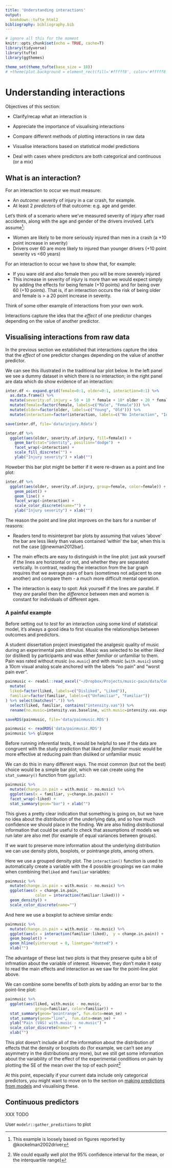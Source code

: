 ```yaml
---
title: 'Understanding interactions'
output:
  bookdown::tufte_html2
bibliography: bibliography.bib
---
```


```r
# ignore all this for the moment
knitr::opts_chunk$set(echo = TRUE, cache=T)
library(tidyverse)
library(tufte)
library(ggthemes)

theme_set(theme_tufte(base_size = 18))
# +theme(plot.background = element_rect(fill='#fffff8', color='#fffff8'))
```





# Understanding interactions {#understanding-interactions}


Objectives of this section:

- Clarify/recap what an interaction is
- Appreciate the importance of visualising interactions
- Compare different methods of plotting interactions in raw data 

- Visualise interactions based on statistical model predictions
- Deal with cases where predictors are both categorical and continuous (or a mix)






## What is an interaction? {-}

For an interaction to occur we must measure:

- An *outcome*: severity of injury in a car crash, for example.
- At least 2 *predictors* of that outcome: e.g. age and gender.

Let's think of a scenario where we've measured severity of injury after road accidents, along with the age and gender of the drivers involved. Let's assume^[This example is loosely based on figures reported by @kockelman2002driver]:

- Women are likely to be more seriously injured than men in a crash (a +10 point increase in severity)
- Drivers over 60 are more likely to injured than younger drivers (+10 point severity vs <60 years)

For an interaction to occur we have to show that, for example:

- If you ware old and also female then you will be more severely injured
- This increase in severity of injury is more than we would expect simply by adding the effects for being female (+10 points) and for being over 60 (+10 points).  That is, if an interaction occurs the risk of being older and female is > a 20 point increase in severity. 


[Think of some other example of interactions from your own work.]{.exercise}


[Interactions capture the idea that the *effect* of one predictor changes depending on the value of another predictor.]{.admonition}



## Visualising interactions from raw data  {-}

In the previous section we established that interactions capture the idea that the *effect* of one predictor changes depending on the value of another predictor.


We can see this illustrated in the traditional bar plot below. In the left panel we see a dummy dataset in which there is no interaction; in the right panel are data which do show evidence of an interaction:

```r
inter.df <- expand.grid(female=0:1, older=0:1, interaction=0:1) %>% 
  as.data.frame() %>% 
  mutate(severity.of.injury = 50 + 10 * female + 10* older + 20 * female*older*interaction) %>%
  mutate(female=factor(female, labels=c("Male", "Female"))) %>% 
  mutate(older=factor(older, labels=c("Young", "Old"))) %>% 
  mutate(interaction=factor(interaction, labels=c("No Interaction", "Interaction")))

save(inter.df, file='data/injury.Rdata')
```


```r
inter.df %>% 
  ggplot(aes(older, severity.of.injury, fill=female)) + 
    geom_bar(stat="identity", position="dodge")  + 
    facet_wrap(~interaction) + 
    scale_fill_discrete("") + 
    ylab("Injury severity") + xlab("")
```



Howeber this bar plot might be better if it were re-drawn as a point and line plot:

```r
inter.df %>% 
  ggplot(aes(older, severity.of.injury, group=female, color=female)) + 
    geom_point() + 
    geom_line() + 
    facet_wrap(~interaction) + 
    scale_color_discrete(name="") + 
    ylab("Injury severity") + xlab("") 
```


The reason the point and line plot improves on the bars for a number of reasons:

- Readers tend to misinterpret bar plots by assuming that values 'above' the bar are less likely than values contained 'within' the bar, when this is not the case [@newman2012bar].

- The main effects are easy to distinguish in the line plot: just ask yourself if the lines are horizontal or not, and whether they are separated vertically. In contrast, reading the interaction from the bar graph requires that we average pairs of bars (sometimes not adjacent to one another) and compare them - a much more difficult mental operation.

- The interaction is easy to spot: Ask yourself if the lines are parallel. If they *are* parallel then the *difference* between men and women is constant for individuals of different ages. 




### A painful example {- #pain-music-data}

Before setting out to *test* for an interaction using some kind of statistical model, it's always a good idea to first visualise the relationships between outcomes and predictors.

A student dissertation project investigated the analgesic quality of music during an experimental pain stimulus. Music was selected to be either *liked* (or disliked) by participants and was either *familiar* or unfamiliar to them. Pain was rated without music (`no.music`) and with music (`with.music`) using a 10cm visual analog scale anchored with the labels "no pain" and "worst pain ever".

```r
painmusic <- readxl::read_excel("~/Dropbox/Projects/music-pain/data/CompleteDataForAnalysis2.xlsx") %>%
  mutate(
  liked=factor(liked, labels=c("Disliked", "Liked")),
  familiar=factor(familiar, labels=c("Unfamiliar", "Familiar"))
) %>% select(matches(".")) %>%
  select(liked, familiar, contains("intensity.vas")) %>%
  rename(no.music=intensity.vas.baseline, with.music=intensity.vas.experimental)

saveRDS(painmusic, file='data/painmusic.RDS')
```

```r
painmusic <- readRDS('data/painmusic.RDS')
painmusic %>% glimpse
```


Before running inferential tests, it would be helpful to see if the data are congruent with the study prediction that *liked* and *familiar* music would be more effective at reducing pain than disliked or unfamiliar music


We can do this in many different ways. The most common (but not the best) choice would be a simple bar plot, which we can create using the `stat_summary()` function from `ggplot2`.

```r
painmusic %>% 
  mutate(change.in.pain = with.music - no.music) %>% 
  ggplot(aes(x = familiar, y=change.in.pain)) + 
  facet_wrap(~liked) +
  stat_summary(geom="bar") + xlab("")
```


This gives a pretty clear indication that something is going on, but we have no idea about the *distribution* of the underlying data, and so how much confidence we should place in the finding. We are also hiding distributional information that could be useful to check that assumptions of models we run later are also met (for example of equal variances between groups).

If we want to preserve more information about the underlying distribution we can use density plots, boxplots, or pointrange plots, among others.

Here we use a grouped density plot. The `interaction()` function is used to automatically create a variable with the 4 possible groupings we can make when combining the`liked` and `familiar` variables:

```r
painmusic %>% 
  mutate(change.in.pain = with.music - no.music) %>% 
  ggplot(aes(x = change.in.pain, 
             color = interaction(familiar:liked))) + 
  geom_density() + 
  scale_color_discrete(name="")
```


And here we use a boxplot to achieve similar ends:

```r
painmusic %>% 
  mutate(change.in.pain = with.music - no.music) %>% 
  ggplot(aes(x = interaction(familiar:liked),  y = change.in.pain)) + 
  geom_boxplot() + 
  geom_hline(yintercept = 0, linetype="dotted") +
  xlab("")
```


The advantage of these last two plots is that they preserve quite a bit of infrmation about the variable of interest. However, they don't make it easy to read the main effects and interaction as we saw for the point-line plot above.

We can combine some benefits of both plots by adding an error bar to the point-line plot:

```r
painmusic %>% 
  ggplot(aes(liked, with.music - no.music, 
             group=familiar, color=familiar)) + 
  stat_summary(geom="pointrange", fun.data=mean_se) + 
  stat_summary(geom="line",  fun.data=mean_se) +
  ylab("Pain (VAS) with.music - no.music") +
  scale_color_discrete(name="") + 
  xlab("") 
```

This plot doesn't include all of the information about the distribution of effects that the density or boxplots do (for example, we can't see any asymmetry in the distributions any more), but we still get some information about the variability of the effect of the experimental conditions on pain by plotting the SE of the mean over the top of each point^[We could equally well plot the 95% confidence interval for the mean, or the interquartile range)]

At this point, especially if your current data include only categorical predictors, you might want to move on to the section on [making predictions from models](predictions-and-margins.html) and visualising these.


## Continuous predictors {-}


XXX TODO

User  `modelr::gather_predictions` to plot 




